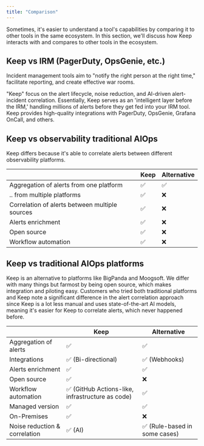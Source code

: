 ```yaml
---
title: "Comparison"
---
```


Sometimes, it's easier to understand a tool's capabilities by comparing it to other tools in the same ecosystem. In this section, we'll discuss how Keep interacts with and compares to other tools in the ecosystem.

## Keep vs IRM (PagerDuty, OpsGenie, etc.)

Incident management tools aim to "notify the right person at the right time," facilitate reporting, and create effective war rooms. 

"Keep" focus on the alert lifecycle, noise reduction, and AI-driven alert-incident correlation. Essentially, Keep serves as an 'intelligent layer before the IRM,' handling millions of alerts before they get fed into your IRM tool. Keep provides high-quality integrations with PagerDuty, OpsGenie, Grafana OnCall, and others.

## Keep vs observability traditional AIOps

Keep differs because it's able to correlate alerts between different observability platforms.

|                                       | Keep                                                           | Alternative                  |
| ------------------------------------- | -------------------------------------------------------------- | ---------------------------- |
| Aggregation of alerts from one platform | ✅                                                           | ✅                            |
| .. from multiple platforms            | ✅                                                             | ❌                            |
| Correlation of alerts between multiple sources | ✅                                                    | ❌                            |
| Alerts enrichment                     | ✅                                                             | ❌                            |
| Open source                           | ✅                                                             | ❌                            |
| Workflow automation                   | ✅                                                             | ❌                            |

## Keep vs traditional AIOps platforms

Keep is an alternative to platforms like BigPanda and Moogsoft. 
We differ with many things but farmost by being open source, which makes integration and piloting easy. 
Customers who tried both traditional platforms and Keep note a significant difference in the alert correlation approach since Keep is a lot less manual and uses state-of-the-art AI models, meaning it's easier for Keep to correlate alerts, which never happened before.

|                                       | Keep                                                           | Alternative                  |
| ------------------------------------- | -------------------------------------------------------------- | ---------------------------- |
| Aggregation of alerts                 | ✅                                                             | ✅                            |
| Integrations                          | ✅ (Bi-directional)                                            | ✅ (Webhooks)                 |
| Alerts enrichment                     | ✅                                                             | ✅                            |
| Open source                           | ✅                                                             | ❌                            |
| Workflow automation                   | ✅ (GitHub Actions-like, infrastructure as code)               | ✅                            |
| Managed version                       | ✅                                                             | ✅                             |
| On-Premises                           | ✅                                                             | ❌                             |
| Noise reduction & correlation         | ✅ (AI)                                                        | ✅ (Rule-based in some cases) |
